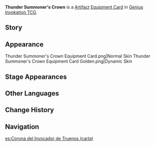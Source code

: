 {{About|the [[Genius Invokation TCG]] Equipment Card|the [[Artifact]]|Thunder Summoner's Crown}}
{{Genius Invokation TCG Infobox
|title     = Thunder Summoner's Crown
|id        = 312401
|image     = Thunder Summoner's Crown Equipment Card.png
|type      = Equipment Card
|group     = Artifact
|effect    = '''When the character uses a Skill or equips a Talent:''' Spend 1 less {{Color|Electro Die}}. (Once per Round)
|matching  = 2
|source1   = [[Genius Invokation TCG Starter Deck]]
|source2   = {{Sold By}}
}}
'''Thunder Summoner's Crown''' is a [[Artifact Card|Artifact]] [[Equipment Card]] in [[Genius Invokation TCG]].

==Story==
{{Description|"The song pierced the storm's low hum, ripped through the clouds, and bestowed upon it, light."|title=Lightning and Rain: Thunder Summoner's Crown}}

==Appearance==
<gallery hideaddbutton="true">
Thunder Summoner's Crown Equipment Card.png|Normal Skin
Thunder Summoner's Crown Equipment Card Golden.png|Dynamic Skin
</gallery>

==Stage Appearances==
{{Genius Invokation TCG Stage Appearances}}

==Other Languages==
{{Transclude|Thunder Summoner's Crown|Other Languages}}

==Change History==
{{Change History|3.3}}

==Navigation==
{{Genius Invokation TCG Navbox|Equipment Card}}

[[es:Corona del Invocador de Truenos (carta)]]